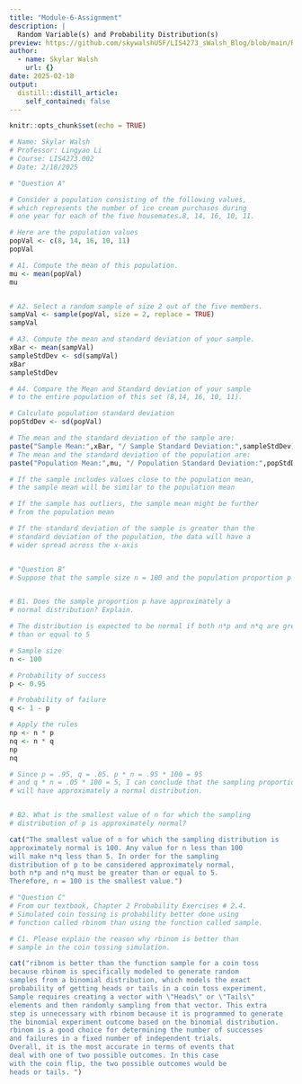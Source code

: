```yaml
---
title: "Module-6-Assignment"
description: |
  Random Variable(s) and Probability Distribution(s)
preview: https://github.com/skywalshUSF/LIS4273_sWalsh_Blog/blob/main/Random-Variable.jpg?raw=true
author:
  - name: Skylar Walsh
    url: {}
date: 2025-02-18
output:
  distill::distill_article:
    self_contained: false
---
```



```r
knitr::opts_chunk$set(echo = TRUE)
```

```r
# Name: Skylar Walsh
# Professor: Lingyao Li
# Course: LIS4273.002
# Date: 2/18/2025

# "Question A"

# Consider a population consisting of the following values, 
# which represents the number of ice cream purchases during 
# one year for each of the five housemates.8, 14, 16, 10, 11.

# Here are the population values
popVal <- c(8, 14, 16, 10, 11)
popVal

# A1. Compute the mean of this population.
mu <- mean(popVal)
mu


# A2. Select a random sample of size 2 out of the five members.
sampVal <- sample(popVal, size = 2, replace = TRUE)
sampVal

# A3. Compute the mean and standard deviation of your sample.
xBar <- mean(sampVal)
sampleStdDev <- sd(sampVal)
xBar
sampleStdDev

# A4. Compare the Mean and Standard deviation of your sample 
# to the entire population of this set (8,14, 16, 10, 11).

# Calculate population standard deviation
popStdDev <- sd(popVal)

# The mean and the standard deviation of the sample are:
paste("Sample Mean:",xBar, "/ Sample Standard Deviation:",sampleStdDev)
# The mean and the standard deviation of the population are:
paste("Population Mean:",mu, "/ Population Standard Deviation:",popStdDev)

# If the sample includes values close to the population mean,
# the sample mean will be similar to the population mean

# If the sample has outliers, the sample mean might be further
# from the population mean

# If the standard deviation of the sample is greater than the
# standard deviation of the population, the data will have a
# wider spread across the x-axis


# "Question B"
# Suppose that the sample size n = 100 and the population proportion p = 0.95.


# B1. Does the sample proportion p have approximately a 
# normal distribution? Explain.

# The distribution is expected to be normal if both n*p and n*q are greater
# than or equal to 5 

# Sample size
n <- 100

# Probability of success
p <- 0.95

# Probability of failure
q <- 1 - p

# Apply the rules
np <- n * p
nq <- n * q
np
nq

# Since p = .95, q = .05. p * n = .95 * 100 = 95 
# and q * n = .05 * 100 = 5, I can conclude that the sampling proportion p 
# will have approximately a normal distribution.


# B2. What is the smallest value of n for which the sampling 
# distribution of p is approximately normal?

cat("The smallest value of n for which the sampling distribution is
approximately normal is 100. Any value for n less than 100
will make n*q less than 5. In order for the sampling 
distribution of p to be considered approximately normal,
both n*p and n*q must be greater than or equal to 5.
Therefore, n = 100 is the smallest value.")

# "Question C"
# From our textbook, Chapter 2 Probability Exercises # 2.4. 
# Simulated coin tossing is probability better done using 
# function called rbinom than using the function called sample.

# C1. Please explain the reason why rbinom is better than 
# sample in the coin tossing simulation.

cat("ribnom is better than the function sample for a coin toss
because rbinom is specifically modeled to generate random
samples from a binomial distribution, which models the exact
probability of getting heads or tails in a coin toss experiment.
Sample requires creating a vector with \"Heads\" or \"Tails\"
elements and then randomly sampling from that vector. This extra
step is unnecessary with rbinom because it is programmed to generate
the binomial experiment outcome based on the binomial distribution.
rbinom is a good choice for determining the number of successes
and failures in a fixed number of independent trials.
Overall, it is the most accurate in terms of events that
deal with one of two possible outcomes. In this case
with the coin flip, the two possible outcomes would be
heads or tails. ")

```

